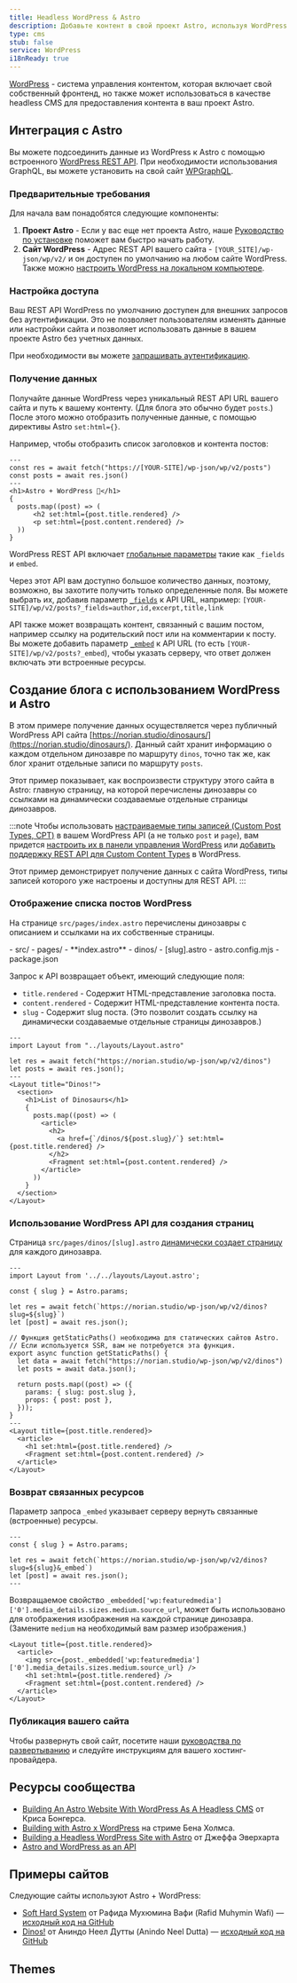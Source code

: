 ```yaml
---
title: Headless WordPress & Astro
description: Добавьте контент в свой проект Astro, используя WordPress в качестве CMS
type: cms
stub: false
service: WordPress
i18nReady: true
---
```


[WordPress](https://wordpress.org/) - система управления контентом, которая включает свой собственный фронтенд, но также может использоваться в качестве headless CMS для предоставления контента в ваш проект Astro.

## Интеграция с Astro

Вы можете подсоединить данные из WordPress к Astro с помощью встроенного [WordPress REST API](https://developer.wordpress.org/rest-api/). При необходимости использования GraphQL, вы можете установить на свой сайт [WPGraphQL](https://wordpress.org/plugins/wp-graphql/).

### Предварительные требования

Для начала вам понадобятся следующие компоненты:

1. **Проект Astro** - Если у вас еще нет проекта Astro, наше [Руководство по установке](/ru/install/auto/) поможет вам быстро начать работу.
2. **Сайт WordPress** - Адрес REST API вашего сайта - `[YOUR_SITE]/wp-json/wp/v2/` и он доступен по умолчанию на любом сайте WordPress. Также можно [настроить WordPress на локальном компьютере](https://wordpress.org/support/article/installing-wordpress-on-your-own-computer/).

### Настройка доступа

Ваш REST API WordPress по умолчанию доступен для внешних запросов без аутентификации. Это не позволяет пользователям изменять данные или настройки сайта и позволяет использовать данные в вашем проекте Astro без учетных данных.

При необходимости вы можете [запрашивать аутентификацию](https://developer.wordpress.org/rest-api/frequently-asked-questions/#require-authentication-for-all-requests).

### Получение данных

Получайте данные WordPress через уникальный REST API URL вашего сайта и путь к вашему контенту. (Для блога это обычно будет `posts`.) После этого можно отобразить полученные данные, с помощью директивы Astro `set:html={}`.

Например, чтобы отобразить список заголовков и контента постов:

```astro title="src/pages/index.astro
---
const res = await fetch("https://[YOUR-SITE]/wp-json/wp/v2/posts")
const posts = await res.json()
---
<h1>Astro + WordPress 🚀</h1>
{
  posts.map((post) => (
      <h2 set:html={post.title.rendered} />
      <p set:html={post.content.rendered} />
  ))
}
```

WordPress REST API  включает [глобальные параметры](https://developer.wordpress.org/rest-api/using-the-rest-api/global-parameters/) такие как `_fields` и `embed`.

Через этот API вам доступно большое количество данных, поэтому, возможно, вы захотите получить только определенные поля. Вы можете выбрать их, добавив параметр [`_fields`](https://developer.wordpress.org/rest-api/using-the-rest-api/global-parameters/#_fields) к API URL, например: `[YOUR-SITE]/wp/v2/posts?_fields=author,id,excerpt,title,link`

API также может возвращать контент, связанный с вашим постом, например ссылку на родительский пост или на комментарии к посту. Вы можете добавить параметр [`_embed`](https://developer.wordpress.org/rest-api/using-the-rest-api/global-parameters/#_embed) к API URL (то есть `[YOUR-SITE]/wp/v2/posts?_embed`), чтобы указать серверу, что ответ должен включать эти встроенные ресурсы.

## Создание блога с использованием WordPress и Astro

В этом примере получение данных осуществляется через публичный WordPress API сайта [https://norian.studio/dinosaurs/](https://norian.studio/dinosaurs/). Данный сайт хранит информацию о каждом отдельном динозавре по маршруту `dinos`, точно так же, как блог хранит отдельные записи по маршруту `posts`.

Этот пример показывает, как воспроизвести структуру этого сайта в Astro: главную страницу, на которой перечислены динозавры со ссылками на динамически создаваемые отдельные страницы динозавров.

:::note
Чтобы использовать [настраиваемые типы записей (Custom Post Types, CPT)](https://learn.wordpress.org/lesson-plan/custom-post-types/) в вашем WordPress API (а не только `post` и `page`), вам придется [настроить их в панели управления WordPress](https://stackoverflow.com/questions/48536646/how-can-i-get-data-from-custom-post-type-using-wp-rest-api) или [добавить поддержку REST API для Custom Content Types](https://developer.wordpress.org/rest-api/extending-the-rest-api/adding-rest-api-support-for-custom-content-types/) в WordPress.

Этот пример демонстрирует получение данных с сайта WordPress, типы записей которого уже настроены и доступны для REST API.
:::

### Отображение списка постов WordPress

На странице `src/pages/index.astro` перечислены динозавры с описанием и ссылками на их собственные страницы.

<FileTree title="Структура проекта">
- src/
  - pages/
    - **index.astro**
    - dinos/
      - [slug].astro
- astro.config.mjs
- package.json
</FileTree>

Запрос к API возвращает объект, имеющий следующие поля:

- `title.rendered` - Содержит HTML-представление заголовка поста.
- `content.rendered` - Содержит HTML-представление контента поста.
- `slug` - Содержит slug поста. (Это позволит создать ссылку на динамически создаваемые отдельные страницы динозавров.)

```astro title="/src/pages/index.astro"
---
import Layout from "../layouts/Layout.astro"

let res = await fetch("https://norian.studio/wp-json/wp/v2/dinos")
let posts = await res.json();
---
<Layout title="Dinos!">
  <section>
    <h1>List of Dinosaurs</h1>
    {
      posts.map((post) => (
        <article>
          <h2>
            <a href={`/dinos/${post.slug}/`} set:html={post.title.rendered} />
          </h2>
          <Fragment set:html={post.content.rendered} />
        </article>
      ))
    }
  </section>
</Layout>
```

### Использование WordPress API для создания страниц

Страница `src/pages/dinos/[slug].astro` [динамически создает страницу](/ru/core-concepts/routing/#динамические-маршруты) для каждого динозавра.

```astro title="/src/pages/dinos/[slug].astro"
---
import Layout from '../../layouts/Layout.astro';

const { slug } = Astro.params;

let res = await fetch(`https://norian.studio/wp-json/wp/v2/dinos?slug=${slug}`)
let [post] = await res.json();

// Функция getStaticPaths() необходима для статических сайтов Astro.
// Если используется SSR, вам не потребуется эта функция.
export async function getStaticPaths() {
  let data = await fetch("https://norian.studio/wp-json/wp/v2/dinos")
  let posts = await data.json();

  return posts.map((post) => ({
    params: { slug: post.slug },
    props: { post: post },
  }));
}
---
<Layout title={post.title.rendered}>
  <article>
    <h1 set:html={post.title.rendered} />
    <Fragment set:html={post.content.rendered} />
  </article>
</Layout>
```

### Возврат связанных ресурсов

Параметр запроса `_embed` указывает серверу вернуть связанные (встроенные) ресурсы.

```astro title="src/pages/dinos/[slug].astro" /&_embed/
---
const { slug } = Astro.params;

let res = await fetch(`https://norian.studio/wp-json/wp/v2/dinos?slug=${slug}&_embed`)
let [post] = await res.json();
---
```

Возвращаемое свойство `_embedded['wp:featuredmedia']['0'].media_details.sizes.medium.source_url`, может быть использовано для отображения изображения на каждой странице динозавра. (Замените `medium` на необходимый вам размер изображения.)

```astro title="/src/pages/dinos/[slug].astro" {3}
<Layout title={post.title.rendered}>
  <article>
    <img src={post._embedded['wp:featuredmedia']['0'].media_details.sizes.medium.source_url} />
    <h1 set:html={post.title.rendered} />
    <Fragment set:html={post.content.rendered} />
  </article>
</Layout>
```

### Публикация вашего сайта

Чтобы развернуть свой сайт, посетите наши [руководства по развертыванию](/ru/guides/deploy/) и следуйте инструкциям для вашего хостинг-провайдера.

## Ресурсы сообщества

- [Building An Astro Website With WordPress As A Headless CMS](https://blog.openreplay.com/building-an-astro-website-with-wordpress-as-a-headless-cms/) от Криса Бонгерса.
- [Building with Astro x WordPress](https://www.youtube.com/watch?v=Jstqgklvfnc) на стриме Бена Холмса.
- [Building a Headless WordPress Site with Astro](https://developers.wpengine.com/blog/building-a-headless-wordpress-site-with-astro) от Джеффа Эверхарта
- [Astro and WordPress as an API](https://darko.io/posts/astrojs-and-wordpress-as-an-api/)

## Примеры сайтов

Следующие сайты используют Astro + WordPress:

- [Soft Hard System](https://softhardsystem.com/) от Рафида Мухюмина Вафи (Rafid Muhymin Wafi) — [исходный код на GitHub](https://github.com/RafidMuhymin/softhardsystem)
- [Dinos!](https://wc-dinos.netlify.app/) от Аниндо Неел Дутты (Anindo Neel Dutta) — [исходный код на GitHub](https://github.com/leen-neel/astro-wordpress)

## Themes

<Grid>
  <Card title="Astro WordPress Starter" href="https://astro.build/themes/details/astro-wordpress-starter/" thumbnail="astro-wordpress-starter.png"/>
</Grid>

